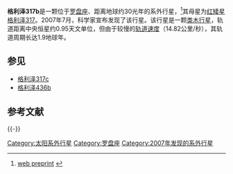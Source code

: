 {{Infobox Planet
| bgcolour = #A0B0FF
| image =
| caption =
| name = 格利泽317b
| parent star = yes
| star = 格利泽317
| planet = 
| constell = 罗盘座
| distance = 29.9光年
| RA = {{RA|08|40|59.21}}
| DEC = {{DEC|–23|27|22.6}}
| class = M3.5V
| discovery = yes
| discovery_ref = 
| discoverer = Johnson ''et al.''
| discovered = 2007年7月6日
| discovery_method = 多普勒光谱法
| semimajor = 0.95天文单位
| semiminor = 
| orbital_circ = 
| eccentricity = 0.193 ± 0.06
| period = 692.9 ± 4地球日
| inclination = 
| long_periastron = 344 ± 10°
| time_periastron = 2451639 ± 30儒略日
| semi-amp = 57.3m/s
| physical_characteristics = yes
| mean_radius = 
| density = 
| surface_grav = 
| mass = 
| minimum_mass = 1.2[[木星质量|''M''<sub>''J''</sub>]]
| single_temperature = 
| magnitude =
}}

'''格利泽317b'''是一颗位于[[罗盘座|罗盘座]]、距离地球约30光年的系外行星，<ref>{{cite journal | url=http://www.iop.org/EJ/abstract/0004-637X/670/1/833/ | title=A New Planet Around an M Dwarf: Revealing a Correlation Between Exoplanets and Stellar Mass | author=Johnson ''et al.'' | journal=The [[Astrophysical_Journal|Astrophysical Journal]] | year=2007 | volume=670 | issue=1 | pages=833–840 | format=abstract | doi=10.1086/521720 }} [http://fr.arxiv.org/abs/0707.2409 web preprint] {{Wayback|url=http://fr.arxiv.org/abs/0707.2409 |date=20210225061536 }}</ref>其母星为[[红矮星|红矮星]][[葛利斯317|格利泽317]]。2007年7月，科学家宣布发现了该行星。该行星是一颗[[类木行星|类木行星]]，轨道距离中央恒星约0.95天文单位，但由于较慢的[[轨道速度|轨道速度]]（14.82公里/秒），其轨道周期长达1.9地球年。

==参见==
* [[格利泽317c|格利泽317c]]
* [[格利泽436b|格利泽436b]]

==参考文献==
{{Reflist|2}}
{{-}}
{{Sky|08|40|59.21|-|23|27|22.6|29.9}}

[[Category:太阳系外行星|Category:太阳系外行星]]
[[Category:罗盘座|Category:罗盘座]]
[[Category:2007年发现的系外行星|Category:2007年发现的系外行星]]


{{系外行星小作品}}